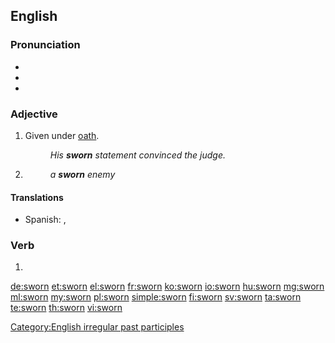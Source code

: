 ==English==

===Pronunciation===
* {{IPA|/swoʊɹn/|/swɔːɹn/|lang=en}}
* {{audio|En-us-sworn.ogg|Audio (US)|lang=en}}
* {{rhymes|ɔː(r)n|lang=en}}

===Adjective===
{{en-adj|-}}

# Given under [[oath]].
#: ''His '''sworn''' statement convinced the judge.''
# {{rfdef|lang=en}}
#: ''a '''sworn''' enemy''

====Translations====
{{trans-top|Given under oath}}
* Spanish: {{t+|es|jurado}}, {{t+|es|jurada}}
{{trans-mid}}
{{trans-bottom}}

===Verb===
{{head|en|past participle}}

# {{past participle of|swear|lang=en}}

[[Category:English irregular past participles]]

[[de:sworn]]
[[et:sworn]]
[[el:sworn]]
[[fr:sworn]]
[[ko:sworn]]
[[io:sworn]]
[[hu:sworn]]
[[mg:sworn]]
[[ml:sworn]]
[[my:sworn]]
[[pl:sworn]]
[[simple:sworn]]
[[fi:sworn]]
[[sv:sworn]]
[[ta:sworn]]
[[te:sworn]]
[[th:sworn]]
[[vi:sworn]]